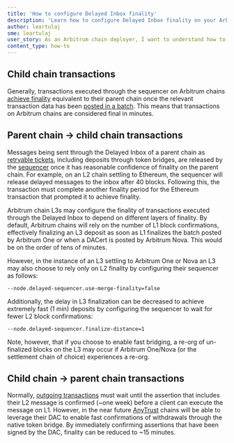```yaml
---
title: 'How to configure Delayed Inbox finality'
description: 'Learn how to configure Delayed Inbox finality on your Arbitrum chain.'
author: leartulaj
sme: leartulaj
user_story: As an Arbitrum chain deployer, I want to understand how to fine-tune parameters associated with Delayed Inbox finality on my Arbitrum chain.
content_type: how-to
---
```


## Child chain transactions

Generally, transactions executed through the sequencer on Arbitrum chains [achieve finality](/how-arbitrum-works/deep-dives/transaction-lifecycle.mdx) equivalent to their parent chain once the relevant transaction data has been [posted in a batch](/how-arbitrum-works/01-inside-arbitrum-nitro.mdx). This means that transactions on Arbitrum chains are considered final in minutes.

## Parent chain → child chain transactions

Messages being sent through the Delayed Inbox of a parent chain as [retryable tickets](/how-arbitrum-works/deep-dives/l1-to-l2-messaging.mdx#retryable-tickets), including deposits through token bridges, are released by the [sequencer](/how-arbitrum-works/deep-dives/sequencer.mdx) once it has reasonable confidence of finality on the parent chain. For example, on an L2 chain settling to Ethereum, the sequencer will release delayed messages to the inbox after 40 blocks. Following this, the transaction must complete another finality period for the Ethereum transaction that prompted it to achieve finality.

Arbitrum chain L3s may configure the finality of transactions executed through the Delayed Inbox to depend on different layers of finality. By default, Arbitrum chains will rely on the number of L1 block confirmations, effectively finalizing an L3 deposit as soon as L1 finalizes the batch posted by <a data-quicklook-from="arbitrum-one">Arbitrum One</a> or when a <a data-quicklook-from="data-availability-certificate">DACert</a> is posted by <a data-quicklook-from="arbitrum-nova">Arbitrum Nova</a>. This would be on the order of tens of minutes.

However, in the instance of an L3 settling to Arbitrum One or Nova an L3 may also choose to rely only on L2 finality by configuring their sequencer as follows:

```
--node.delayed-sequencer.use-merge-finality=false
```

Additionally, the delay in L3 finalization can be decreased to achieve extremely fast (1 min) deposits by configuring the sequencer to wait for fewer L2 block confirmations:

```
--node.delayed-sequencer.finalize-distance=1
```

Note, however, that if you choose to enable fast bridging, a re-org of un-finalized blocks on the L3 may occur if Arbitrum One/Nova (or the settlement chain of choice) experiences a re-org.

## Child chain → parent chain transactions

Normally, [outgoing transactions](/how-arbitrum-works/deep-dives/l2-to-l1-messaging.mdx) must wait until the assertion that includes their L2 message is confirmed (~one week) before a client can execute the message on L1. However, in the near future [AnyTrust](/how-arbitrum-works/deep-dives/anytrust-protocol.mdx) chains will be able to leverage their DAC to enable fast confirmations of withdrawals through the native token bridge. By immediately confirming assertions that have been signed by the DAC, finality can be reduced to ~15 minutes.
